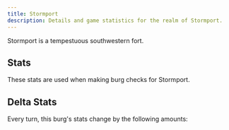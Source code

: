 ```yaml
---
title: Stormport
description: Details and game statistics for the realm of Stormport.
---
```



Stormport is a tempestuous southwestern fort.

## Stats
These stats are used when making burg checks for Stormport.

<StatGrid>
  <Stat name="Health" value="??" />
  <Stat name="Morale" value="??" />
  <Stat name="Population" value="??" />
  <Stat name="Reverance" value="??" />
  <Stat name="Food" value="??" />
  <Stat name="Resources" value="??" />
  <Stat name="Trade" value="??" />
  <Stat name="Wealth" value="??" />
  <Stat name="Army" value="??" />
  <Stat name="Navy" value="??" />
  <Stat name="Defenses" value="??" />
  <Stat name="Crime" value="??" />
</StatGrid>

## Delta Stats
Every turn, this burg's stats change by the following amounts:
<StatGrid>
  <Stat name="??" value="??" />
  <Stat name="??" value="??" />
  <Stat name="??" value="??" />
  <Stat name="??" value="??" />
</StatGrid>